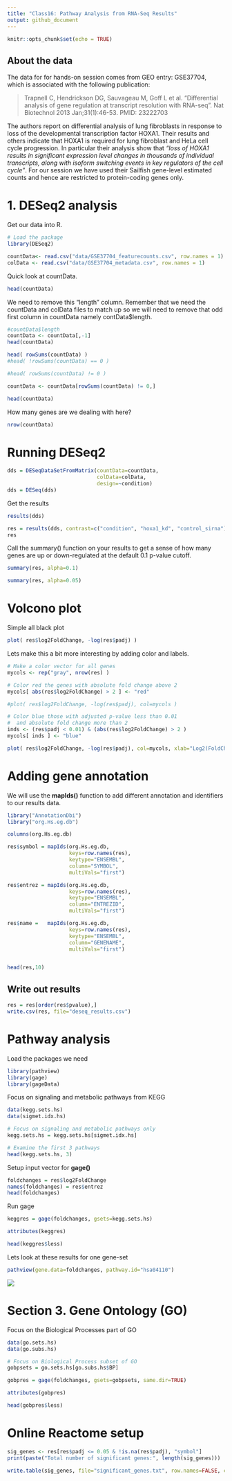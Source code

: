 ```yaml
---
title: "Class16: Pathway Analysis from RNA-Seq Results"
output: github_document
---
```


```r
knitr::opts_chunk$set(echo = TRUE)
```

## About the data

The data for for hands-on session comes from GEO entry: GSE37704, which is associated with the following publication:

> Trapnell C, Hendrickson DG, Sauvageau M, Goff L et al. “Differential analysis of gene regulation at transcript resolution with RNA-seq”. Nat Biotechnol 2013 Jan;31(1):46-53. PMID: 23222703

The authors report on differential analysis of lung fibroblasts in response to loss of the developmental transcription factor HOXA1. Their results and others indicate that HOXA1 is required for lung fibroblast and HeLa cell cycle progression. In particular their analysis show that *"loss of HOXA1 results in significant expression level changes in thousands of individual transcripts, along with isoform switching events in key regulators of the cell cycle"*. For our session we have used their Sailfish gene-level estimated counts and hence are restricted to protein-coding genes only.

# 1. DESeq2 analysis

Get our data into R.

```r
# Load the package
library(DESeq2)
```

```r
countData<- read.csv("data/GSE37704_featurecounts.csv", row.names = 1)
colData <- read.csv("data/GSE37704_metadata.csv", row.names = 1)
```

Quick look at countData.
```r
head(countData)
```

We need to remove this "length" column. Remember that we need the countData and colData files to match up so we will need to remove that odd first column in countData namely contData$length.

```r
#countData$length
countData <- countData[,-1]
head(countData)
```


```r
head( rowSums(countData) )
#head( !rowSums(countData) == 0 )

#head( rowSums(countData) != 0 )

countData <- countData[rowSums(countData) != 0,]

head(countData)
```

How many genes are we dealing with here?

```r
nrow(countData)
```

# Running DESeq2

```r
dds = DESeqDataSetFromMatrix(countData=countData,
                             colData=colData,
                             design=~condition)
dds = DESeq(dds)
```


Get the results 

```r
results(dds)
```


```r
res = results(dds, contrast=c("condition", "hoxa1_kd", "control_sirna"))
res
```

Call the summary() function on your results to get a sense of how many genes are up or down-regulated at the default 0.1 p-value cutoff.

```r
summary(res, alpha=0.1)

summary(res, alpha=0.05)
```


# Volcono plot

Simple all black plot

```r
plot( res$log2FoldChange, -log(res$padj) )
```

Lets make this a bit more interesting by adding color and labels.

```r
# Make a color vector for all genes
mycols <- rep("gray", nrow(res) )

# Color red the genes with absolute fold change above 2
mycols[ abs(res$log2FoldChange) > 2 ] <- "red"

#plot( res$log2FoldChange, -log(res$padj), col=mycols )

# Color blue those with adjusted p-value less than 0.01
#  and absolute fold change more than 2
inds <- (res$padj < 0.01) & (abs(res$log2FoldChange) > 2 )
mycols[ inds ] <- "blue"

plot( res$log2FoldChange, -log(res$padj), col=mycols, xlab="Log2(FoldChange)", ylab="-Log(P-value)" )
```


# Adding gene annotation

We will use the **mapIds()** function to add different annotation and identifiers to our results data.

```r
library("AnnotationDbi")
library("org.Hs.eg.db")

columns(org.Hs.eg.db)

```

```r
res$symbol = mapIds(org.Hs.eg.db,
                    keys=row.names(res), 
                    keytype="ENSEMBL",
                    column="SYMBOL",
                    multiVals="first")

res$entrez = mapIds(org.Hs.eg.db,
                    keys=row.names(res),
                    keytype="ENSEMBL",
                    column="ENTREZID",
                    multiVals="first")

res$name =   mapIds(org.Hs.eg.db,
                    keys=row.names(res),
                    keytype="ENSEMBL",
                    column="GENENAME",
                    multiVals="first")


head(res,10)
```


## Write out results

```r
res = res[order(res$pvalue),]
write.csv(res, file="deseq_results.csv")
```


# Pathway analysis

Load the packages we need
```r
library(pathview)
library(gage)
library(gageData)
```

Focus on signaling and metabolic pathways from KEGG

```r
data(kegg.sets.hs)
data(sigmet.idx.hs)

# Focus on signaling and metabolic pathways only
kegg.sets.hs = kegg.sets.hs[sigmet.idx.hs]

# Examine the first 3 pathways
head(kegg.sets.hs, 3)
```

Setup input vector for **gage()**

```r
foldchanges = res$log2FoldChange
names(foldchanges) = res$entrez
head(foldchanges)
```

Run gage
```r
keggres = gage(foldchanges, gsets=kegg.sets.hs)
```

```r
attributes(keggres)
```

```r
head(keggres$less)
```

Lets look at these results for one gene-set

```r
pathview(gene.data=foldchanges, pathway.id="hsa04110")
```


![](hsa04110.pathview.png)


# Section 3. Gene Ontology (GO)

Focus on the Biological Processes part of GO

```r
data(go.sets.hs)
data(go.subs.hs)

# Focus on Biological Process subset of GO
gobpsets = go.sets.hs[go.subs.hs$BP]

gobpres = gage(foldchanges, gsets=gobpsets, same.dir=TRUE)

```

```r
attributes(gobpres)
```

```r
head(gobpres$less)
```


# Online Reactome setup

```r
sig_genes <- res[res$padj <= 0.05 & !is.na(res$padj), "symbol"]
print(paste("Total number of significant genes:", length(sig_genes)))
```


```r
write.table(sig_genes, file="significant_genes.txt", row.names=FALSE, col.names=FALSE, quote=FALSE)
```








